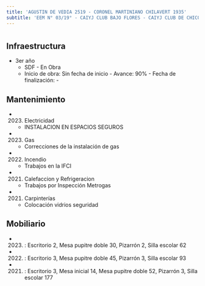 ```yaml
---
title: 'AGUSTIN DE VEDIA 2519 - CORONEL MARTINIANO CHILAVERT 1935'
subtitle: 'EEM N° 03/19° - CAIYJ CLUB BAJO FLORES - CAIYJ CLUB DE CHICOS BAJO FLORES - PI CUYEN - ESCUELA INF. N° 06/19°'
---
```


#
## Infraestructura

* 3er año 
    + SDF - En Obra 
    + Inicio de obra: Sin fecha de inicio - Avance: 90% - Fecha de finalización: - 






## Mantenimiento

*  (2023) Electricidad 
    + INSTALACION EN ESPACIOS SEGUROS

*  (2023) Gas 
    + Correcciones de la instalación de gas

*  (2022) Incendio 
    + Trabajos en la  IFCI

*  (2021) Calefaccion y Refrigeracion 
    + Trabajos por Inspección Metrogas

*  (2021) Carpinterías 
    + Colocación vidrios seguridad





## Mobiliario

*  (2023) : Escritorio 2, Mesa pupitre doble 30, Pizarrón 2, Silla escolar 62 

*  (2022) : Escritorio 3, Mesa pupitre doble 45, Pizarrón 3, Silla escolar 93 

*  (2021) : Escritorio 3, Mesa inicial 14, Mesa pupitre doble 52, Pizarrón 3, Silla escolar 177 



